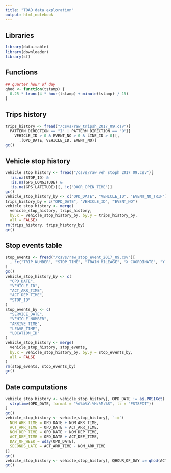 ```yaml
---
title: "TOAD data exploration"
output: html_notebook
---
```


## Libraries
```r
library(data.table)
library(downloader)
library(sf)

```

## Functions
```r
## quarter hour of day
qhod <- function(tstamp) {
  0.25 * trunc(4 * hour(tstamp) + minute(tstamp) / 15)
}

```

## Trips history
```r
trips_history <- fread("/csvs/raw_tripsh_2017_09.csv")[
  PATTERN_DIRECTION == "I" | PATTERN_DIRECTION == "O"][
    VEHICLE_ID > 0 & EVENT_NO > 0 & LINE_ID > 0][,
      .(OPD_DATE, VEHICLE_ID, EVENT_NO)]
gc()

```

## Vehicle stop history
```r
vehicle_stop_history <- fread("/csvs/raw_veh_stoph_2017_09.csv")[
  !is.na(STOP_ID) &
  !is.na(GPS_LONGITUDE) &
  !is.na(GPS_LATITUDE)][, !c("DOOR_OPEN_TIME")]
gc()
vehicle_stop_history_by <- c("OPD_DATE", "VEHICLE_ID", "EVENT_NO_TRIP")
trips_history_by = c("OPD_DATE", "VEHICLE_ID", "EVENT_NO")
vehicle_stop_history <- merge(
  vehicle_stop_history, trips_history,
  by.x = vehicle_stop_history_by, by.y = trips_history_by,
  all = FALSE)
rm(trips_history, trips_history_by)
gc()

```

## Stop events table
```r
stop_events <- fread("/csvs/raw_stop_event_2017_09.csv")[
  , !c("TRIP_NUMBER", "STOP_TIME", "TRAIN_MILEAGE", "X_COORDINATE", "Y_COORDINATE")
]
gc()
vehicle_stop_history_by <- c(
  "OPD_DATE",
  "VEHICLE_ID",
  "ACT_ARR_TIME",
  "ACT_DEP_TIME",
  "STOP_ID"
)
stop_events_by <- c(
  "SERVICE_DATE",
  "VEHICLE_NUMBER",
  "ARRIVE_TIME",
  "LEAVE_TIME",
  "LOCATION_ID"
)
vehicle_stop_history <- merge(
  vehicle_stop_history, stop_events,
  by.x = vehicle_stop_history_by, by.y = stop_events_by,
  all = FALSE
)
rm(stop_events, stop_events_by)
gc()

```

## Date computations
```r
vehicle_stop_history <- vehicle_stop_history[, OPD_DATE := as.POSIXct(
  strptime(OPD_DATE, format = "%d%b%Y:%H:%M:%S", tz = "PST8PDT"))
]
gc()
vehicle_stop_history <- vehicle_stop_history[, `:=`(
  NOM_ARR_TIME = OPD_DATE + NOM_ARR_TIME,
  ACT_ARR_TIME = OPD_DATE + ACT_ARR_TIME,
  NOM_DEP_TIME = OPD_DATE + NOM_DEP_TIME,
  ACT_DEP_TIME = OPD_DATE + ACT_DEP_TIME,
  DAY_OF_WEEK = wday(OPD_DATE),
  SECONDS_LATE = ACT_ARR_TIME - NOM_ARR_TIME
)]
gc()
vehicle_stop_history <- vehicle_stop_history[, QHOUR_OF_DAY := qhod(ACT_ARR_TIME)]
gc()

```
